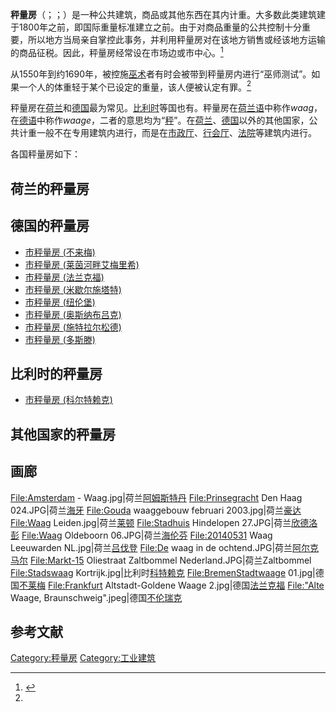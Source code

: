 '''秤量房'''（{{lang-nl|waag}}；{{lang-de|waage}}；{{lang-en|weigh house 或 weighing house}}）是一种公共建筑，商品或其他东西在其内计重。大多数此类建筑建于1800年之前，即国际重量标准建立之前。由于对商品重量的公共控制十分重要，所以地方当局亲自掌控此事务，并利用秤量房对在该地方销售或经该地方运输的商品征税。因此，秤量房经常设在市场边或市中心。<ref name=slate01>{{Cite web |url=https://slate.com/human-interest/2015/11/the-witches-weigh-house-in-oudewater-netherlands-where-people-would-weigh-accused-witches.html |title=A Weigh House for Witches in the Netherlands |date=2015-11-12 |website=slate.com |accessdate=2019-10-15 |archive-date=2019-10-14 |archive-url=https://web.archive.org/web/20191014155358/https://slate.com/human-interest/2015/11/the-witches-weigh-house-in-oudewater-netherlands-where-people-would-weigh-accused-witches.html |dead-url=no }}</ref>

从1550年到约1690年，被控施[[欧洲巫术|巫术]]者有时会被带到秤量房内进行“巫师测试”。如果一个人的体重轻于某个已设定的重量，该人便被认定有罪。<ref name=slate01/>

秤量房在[[荷兰|荷兰]]和[[德国|德国]]最为常见。[[比利时|比利时]]等国也有。秤量房在[[荷兰语|荷兰语]]中称作''waag''，在[[德语|德语]]中称作''waage''，二者的意思均为“[[计重秤|秤]]”。在[[荷兰|荷兰]]、[[德国|德国]]以外的其他国家，公共计重一般不在专用建筑内进行，而是在[[市政厅|市政厅]]、[[行会厅|行会厅]]、[[法院|法院]]等建筑内进行。

各国秤量房如下：

==荷兰的秤量房==
{{columns
| width =500px
| col1=
* [[阿尔克马尔测量所|阿尔克马尔测量所]]{{lang|nl|Alkmaar}}
* [[秤量房_(阿尔默洛)|秤量房 (阿尔默洛)]]{{lang|nl|Almelo}}
* [[秤量房_(阿纳姆)|秤量房 (阿纳姆)]]{{lang|nl|Arnhem}}
* [[阿姆斯特丹测量所|阿姆斯特丹测量所]]{{lang|nl|Amsterdam}}
* [[秤量房_(布里勒)|秤量房 (布里勒)]]{{lang|nl|Brielle}}
* [[秤量房_(比伦)|秤量房 (比伦)]]{{lang|nl|Buren}}
* [[秤量房_(代尔夫特)|秤量房 (代尔夫特)]]{{lang|nl|Delft}}
* [[黄油秤量房_(海牙)|黄油秤量房 (海牙)]]{{lang|nl|Den Haag}}
* [[秤量房_(代芬特尔)|秤量房 (代芬特尔)]]{{lang|nl|Deventer}}
* [[秤量房_(杜斯堡)|秤量房 (杜斯堡)]]{{lang|nl|Doesburg}}
* [[秤量房_(多屈姆)|秤量房 (多屈姆)]]{{lang|nl|Dokkum}}
* [[秤量房_(埃丹)|秤量房 (埃丹)]]{{lang|nl|Edam}}
* [[秤量房_(恩克豪曾)|秤量房 (恩克豪曾)]]{{lang|nl|Enkhuizen}}
* [[秤量房_(弗拉讷克)|秤量房 (弗拉讷克)]]{{lang|nl|Franeker}}
* [[秤量房_(霍雷代克)|秤量房 (霍雷代克)]]{{lang|nl|Gorredijk}}
* [[秤量房_(豪达)|秤量房 (豪达)]]{{lang|nl|Gouda}}
* [[秤量房_(格罗宁根)|秤量房 (格罗宁根)]]{{lang|nl|Groningen}}
* [[秤量房_(哈勒姆)|秤量房 (哈勒姆)]]{{lang|nl|Haarlem}}
* [[秤量房_(哈灵恩)|秤量房 (哈灵恩)]]{{lang|nl|Harlingen}}
| col2=
* [[欣德洛彭市政厅|秤量房 (欣德洛彭)]]{{lang|nl|Hindeloopen}}
* [[秤量房_(霍伦)|秤量房 (霍伦)]]{{lang|nl|Hoorn}}
* [[秤量房_(科吕姆)|秤量房 (科吕姆)]]{{lang|nl|Kollum}}
* [[秤量房_(考恩勒)|秤量房 (考恩勒)]]{{lang|nl|Kuinre}}
* [[秤量房_(兰赫韦尔)|秤量房 (兰赫韦尔)]]{{lang|nl|Langweer}}
* [[秤量房_(吕伐登)|秤量房 (吕伐登)]]{{lang|nl|Leeuwarden}}
* [[交易所和秤量房_(吕伐登)|交易所和秤量房 (吕伐登)]]{{lang|nl|Leeuwarden (beurs en waag)}}
* [[秤量房_(莱默)|秤量房 (莱默)]]{{lang|nl|Lemmer}}
* [[秤量房_(莱顿)|秤量房 (莱顿)]]{{lang|nl|Leiden}}
* [[秤量房_(马屈姆)|秤量房 (马屈姆)]]{{lang|nl|Makkum}}
* [[秤量房_(梅登布利克)|秤量房 (梅登布利克)]]{{lang|nl|Medemblik}}
* [[秤量房_(蒙尼肯丹)|秤量房 (蒙尼肯丹)]]{{lang|nl|Monnickendam}}
* [[黄油秤量房_(奈梅亨)|黄油秤量房 (奈梅亨)]]{{lang|nl|Nijmegen}}
* [[秤量房_(奥尔德博伦)|秤量房 (奥尔德博伦)]]{{lang|nl|Oldeboorn}}
* [[秤量房_(奥德瓦特)|秤量房 (奥德瓦特)]]{{lang|nl|Oudewater}}
* [[秤量房_(德赖普)|秤量房 (德赖普)]]{{lang|nl|De Rijp}}, tevens Raadhuis
* [[秤量房_(斯希丹)|秤量房 (斯希丹)]]{{lang|nl|Schiedam}}
* [[秤量房_(斯洪霍芬)|秤量房 (斯洪霍芬)]]{{lang|nl|Schoonhoven}}
* [[秤量房_(斯洛滕)|秤量房 (斯洛滕)]]{{lang|nl|Sloten}}
* [[乌得勒支市政厅|秤量房 (乌得勒支)]]{{lang|nl|Utrecht}}
* [[秤量房_(沃尔屈姆)|秤量房 (沃尔屈姆)]]{{lang|nl|Workum}}
}}

==德国的秤量房==
* [[市秤量房_(不来梅)|市秤量房 (不来梅)]]{{lang|de|Bremen}}
* [[市秤量房_(莱茵河畔艾梅里希)|市秤量房 (莱茵河畔艾梅里希)]]{{lang|de|Emmerich am Rhein}}
* [[市秤量房_(法兰克福)|市秤量房 (法兰克福)]]{{lang|de|Frankfurt}}
* [[市秤量房_(米歇尔施塔特)|市秤量房 (米歇尔施塔特)]]{{lang|de|Michelstadt}}
* [[市秤量房_(纽伦堡)|市秤量房 (纽伦堡)]]{{lang|de|Nürnberg}}
* [[市秤量房_(奥斯纳布吕克)|市秤量房 (奥斯纳布吕克)]]{{lang|de|Osnabrück}}
* [[市秤量房_(施特拉尔松德)|市秤量房 (施特拉尔松德)]]{{lang|de|Stralsund}}
* [[市秤量房_(多斯滕)|市秤量房 (多斯滕)]]{{lang|de|Dorsten}}

==比利时的秤量房==
* [[市秤量房_(科尔特赖克)|市秤量房 (科尔特赖克)]]{{lang|nl|Kortrijk}}

==其他国家的秤量房==

==画廊==
<gallery>
File:Amsterdam - Waag.jpg|荷兰[[阿姆斯特丹|阿姆斯特丹]]
File:Prinsegracht Den Haag 024.JPG|荷兰[[海牙|海牙]]
File:Gouda waaggebouw februari 2003.jpg|荷兰[[豪达|豪达]]
File:Waag Leiden.jpg|荷兰[[莱顿|莱顿]]
File:Stadhuis Hindelopen 27.JPG|荷兰[[欣德洛彭|欣德洛彭]]
File:Waag Oldeboorn 06.JPG|荷兰[[海伦芬|海伦芬]]
File:20140531 Waag Leeuwarden NL.jpg|荷兰[[吕伐登|吕伐登]]
File:De waag in de ochtend.JPG|荷兰[[阿尔克马尔|阿尔克马尔]]
File:Markt-15 Oliestraat Zaltbommel Nederland.JPG|荷兰Zaltbommel
File:Stadswaag Kortrijk.jpg|比利时[[科特赖克|科特赖克]]
File:BremenStadtwaage 01.jpg|德国[[不莱梅|不莱梅]]
File:Frankfurt Altstadt-Goldene Waage 2.jpg|德国[[法兰克福|法兰克福]]
File:"Alte Waage, Braunschweig".jpeg|德国[[不伦瑞克|不伦瑞克]]
</gallery>

==参考文献==
{{reflist}}

{{DEFAULTSORT:Weigh House}}
[[Category:秤量房|Category:秤量房]]
[[Category:工业建筑|Category:工业建筑]]